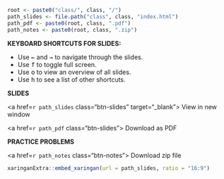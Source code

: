 
```r
root <- paste0("class/", class, "/")
path_slides <- file.path("class", class, "index.html")
path_pdf <- paste0(root, class, ".pdf")
path_notes <- paste0(root, class, ".zip")
```

<div class = "row">
<div class = "col-md-5">
**KEYBOARD SHORTCUTS FOR SLIDES:**

- Use <kbd>←</kbd> and <kbd>→</kbd> to navigate through the slides.
- Use <kbd>f</kbd> to toggle full screen.
- Use <kbd>o</kbd> to view an overview of all slides.
- Use <kbd>h</kbd> to see a list of other shortcuts.

</div>
<div class = "row">
<div class = "col-md-3">
<div class="class-buttons">
**SLIDES**

<a href=`r path_slides` class="btn-slides" target="_blank"><i class="fas fa-external-link-alt"></i> View in new window</a>

<a href=`r path_pdf` class="btn-slides"><i class="fas fa-file-pdf"></i> Download as PDF</a>

</div></div>
<div class = "col-md-3">
<div class="class-buttons">
**PRACTICE PROBLEMS**

<a href=`r path_notes` class="btn-notes"><i class="fas fa-download"></i> Download zip file</a>

</div></div>
</div>

```r
xaringanExtra::embed_xaringan(url = path_slides, ratio = "16:9")
```
